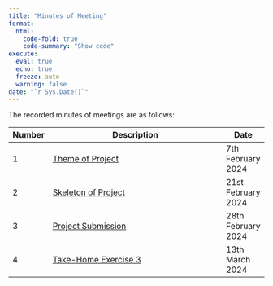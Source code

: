```yaml
---
title: "Minutes of Meeting"
format: 
  html:
    code-fold: true
    code-summary: "Show code"
execute: 
  eval: true
  echo: true
  freeze: auto
  warning: false
date: "`r Sys.Date()`"
---
```


The recorded minutes of meetings are as follows:

| Number | Description                                                                                                                 | Date               |
|--------|-----------------------------------------------------------------------------------------------------------------------------|--------------------|
| 1      | [Theme of Project](https://docs.google.com/document/d/1mZ8VsOVvuFI5gVwflDoGvT4iknGr8yUnMEa1mCOk6tA/edit?usp=drive_link)     | 7th February 2024  |
| 2      | [Skeleton of Project](https://docs.google.com/document/d/1wcgXVCD8Jd5E70a8Ztd0XjYIfvJZlM0HRuX-A866AOw/edit?usp=drive_link)  | 21st February 2024 |
| 3      | [Project Submission](https://docs.google.com/document/d/1kIEkDH_2VV-teD72ZsMtwb2r3OHi529d98rdusURfAw/edit?usp=drive_link)   | 28th February 2024 |
| 4      | [Take-Home Exercise 3](https://docs.google.com/document/d/1hIPTK_G4usFJmROO-ISkah9vZQ_4Q86nddeToGjm22g/edit?usp=drive_link) | 13th March 2024    |
